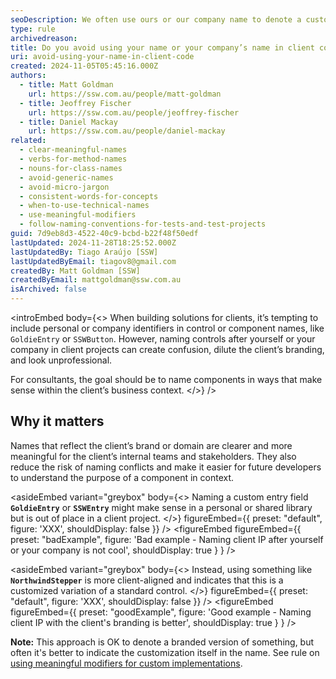 ```yaml
---
seoDescription: We often use ours or our company name to denote a custom version of something. Unless you're publishing a library, this is never a good idea.
type: rule
archivedreason:
title: Do you avoid using your name or your company’s name in client code?
uri: avoid-using-your-name-in-client-code
created: 2024-11-05T05:45:16.000Z
authors:
  - title: Matt Goldman
    url: https://ssw.com.au/people/matt-goldman
  - title: Jeoffrey Fischer
    url: https://ssw.com.au/people/jeoffrey-fischer
  - title: Daniel Mackay
    url: https://ssw.com.au/people/daniel-mackay
related:
  - clear-meaningful-names
  - verbs-for-method-names
  - nouns-for-class-names
  - avoid-generic-names
  - avoid-micro-jargon
  - consistent-words-for-concepts
  - when-to-use-technical-names
  - use-meaningful-modifiers
  - follow-naming-conventions-for-tests-and-test-projects
guid: 7d9eb8d3-4522-40c9-bcbd-b22f48f50edf
lastUpdated: 2024-11-28T18:25:52.000Z
lastUpdatedBy: Tiago Araújo [SSW]
lastUpdatedByEmail: tiagov8@gmail.com
createdBy: Matt Goldman [SSW]
createdByEmail: mattgoldman@ssw.com.au
isArchived: false
---
```


<introEmbed
  body={<>
When building solutions for clients, it’s tempting to include personal or company identifiers in control or component names, like `GoldieEntry` or `SSWButton`. However, naming controls after yourself or your company in client projects can create confusion, dilute the client’s branding, and look unprofessional.

For consultants, the goal should be to name components in ways that make sense within the client’s business context.
  </>}
/>
## Why it matters

Names that reflect the client’s brand or domain are clearer and more meaningful for the client’s internal teams and stakeholders. They also reduce the risk of naming conflicts and make it easier for future developers to understand the purpose of a component in context.

<asideEmbed
  variant="greybox"
  body={<>
    Naming a custom entry field **`GoldieEntry`** or **`SSWEntry`** might make sense in a personal or shared library but is out of place in a client project.
  </>}
  figureEmbed={{
    preset: "default",
    figure: 'XXX',
    shouldDisplay: false
  }}
/>
<figureEmbed figureEmbed={{
  preset: "badExample",
  figure: 'Bad example - Naming client IP after yourself or your company is not cool',
  shouldDisplay: true
} } />


<asideEmbed
  variant="greybox"
  body={<>
    Instead, using something like **`NorthwindStepper`** is more client-aligned and indicates that this is a customized variation of a standard control.
  </>}
  figureEmbed={{
    preset: "default",
    figure: 'XXX',
    shouldDisplay: false
  }}
/>
<figureEmbed figureEmbed={{
  preset: "goodExample",
  figure: 'Good example - Naming client IP with the client\'s branding is better',
  shouldDisplay: true
} } />


**Note:** This approach is OK to denote a branded version of something, but often it's better to indicate the customization itself in the name. See rule on [using meaningful modifiers for custom implementations](/use-meaningful-modifiers).
